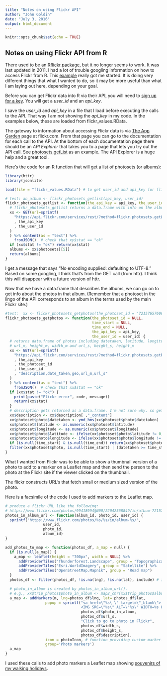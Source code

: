 ```yaml
---
title: "Notes on using Flickr API"
author: "John Goldin"
date: "July 3, 2016"
output: html_document
---
```


```r
knitr::opts_chunk$set(echo = TRUE)
```

## Notes on using Flickr API from R

There used to be an [Rflickr package](https://github.com/duncantl/Rflickr/blob/master/inst/doc/Rflickr.xml), but it no longer seems to work. It was last updated in 2011.
I had a lot of trouble googling
information on how to access Flickr from R. This [example](http://timelyportfolio.github.io/rCharts_Rflickr/iso_httr.html) really got me started.
It is doing very different things that what I wanted to do, so it may be more useful than
what I am laying out here, depending on your goal.

Before you can get Flickr data into R via their API, you will need to [sign up for a key](https://www.flickr.com/services/api/misc.api_keys.html). You will get a *user_id* and an *api_key*.

I save the *user_id* and *api_key* in a file that I load before executing the calls to the API. 
That way I am not showing the *api_key* in my code. In the examples below, these are loaded from flickr_values.RData.

The gateway to information about accessing Flickr data is via [The App Garden](https://www.flickr.com/services/api/) page at flickr.com. From that page you can go to the 
documentation for each call to the API. At the bottom of each documentation page there
should be an *API Explorer* that takes you to a page that lets you try out the API call.
See [photosets.getList](https://www.flickr.com/services/api/explore/flickr.photosets.getList)
as an example. The API Explorer is a huge help and a great tool.

Here's the code for an R function that will get a list of photosets (or albums):
```r
library(httr)
library(jsonlite)

load(file = "flickr_values.RData") # to get user_id and api_key for flickr calls

# test: an_album <- flickr_photosets_getlist(api_key, user_id)
flickr_photosets_getlist <- function(the_api_key = api_key, the_user_id = user_id) {
  # flickr_photosets_getlist returns a data.frame with info on the albums.
  xx <- GET(url=sprintf(
    "https://api.flickr.com/services/rest/?method=flickr.photosets.getList&api_key=%s&user_id=%s&format=json&nojsoncallback=1"
    , the_api_key
    , the_user_id
  )
  ) %>% content(as = "text") %>%
    fromJSON()  # check that xy$stat == "ok"
  if (xx$stat != "ok") return(xx$stat)
  albums <- xx$photosets[[5]]
  return(albums)
}
```
I get a message that says "No encoding supplied: defaulting to UTF-8." Based on some googling,
I think that's from the GET call (from httr). I think this will disappear with a future version
of httr.

Now that we have a data.frame that describes the albums, we can go on to get info about the
photos in that album. (Remember that a photoset in the lingo of the API corresponds to an album
in the terms used by the main Flickr site.)

```r
#test:  xx <- flickr_photosets_getphotos(the_photoset_id = "72157657606414684")
flickr_photosets_getphotos <- function(the_photoset_id = NULL, 
                                       time_start = NULL, 
                                       time_end = NULL, 
                                       the_api_key = api_key, 
                                       the_user_id = user_id) {
  # returns data.frame of photos including datetaken, latitude, longitude, 
  # url_m, height_m, width_m and url_s, height_s, height_m
  xx <- GET(url=sprintf(
    "https://api.flickr.com/services/rest/?method=flickr.photosets.getPhotos&api_key=%s&photoset_id=%s&user_id=%s&extras=%s&format=json&nojsoncallback=1"
    , the_api_key
    , the_photoset_id
    , the_user_id
    , "description,date_taken,geo,url_m,url_s"
  )
  ) %>% content(as = "text") %>%
    fromJSON()  # check that xx$stat == "ok"
  if (xx$stat != "ok") {
    print(paste("Flickr error", code, message))
    return(xx$stat)
  }
  # description gets returned as a data.frame. I'm not sure why. so get _content
  xx$description <- xx$description[ ,"_content"]
  xx$photoset$photo$datetaken <- ymd_hms(xx$photoset$photo$datetaken)
  xx$photoset$latitude <- as.numeric(xx$photoset$latitude)
  xx$photoset$longitude <- as.numeric(xx$photoset$longitude)
  xx$photoset$photo$latitude <- ifelse(xx$photoset$photo$latitude != 0, xx$photoset$photo$latitude, NA)
  xx$photoset$photo$longitude <- ifelse(xx$photoset$photo$longitude != 0, xx$photoset$photo$longitude, NA)
  if (is.null(time_start) & is.null(time_end)) return(xx$photoset$photo)
  filter(xx$photoset$photo, is.null(time_start) | (datetaken >= time_start), is.null(time_end) | (datetaken >= time_end))
}
```

What I wanted from Flickr was to be able to show a thumbnail version of a photo to add
to a marker on a Leaflet map and then send the person to the photo at the Flickr site if
the viewer clicked on the thumbnail.

The flickr constructs URL's that fetch small or medium sized version of the photo.

Here is a facsimile of the code I used to add markers to the Leaflet map.
```r
# produce a flickr URL like the following:
# https://www.flickr.com/photos/99418994@N00/22042568849/in/album-72157657606414684/
photos_in_album_url <- function(album_id, photo_id, user_id) {
  sprintf("https://www.flickr.com/photos/%s/%s/in/album-%s/",
                 user_id,
                 photo_id,
                 album_id)
}

add_photos_to_map <- function(photos_df, a_map = null) {
  if (is.null(a_map)) {
    a_map <- leaflet(height = "700px", width = NULL) %>%
      addProviderTiles("Thunderforest.Landscape", group = "Topographical") %>%
      addProviderTiles("Esri.WorldImagery", group = "Satellite") %>%
      addProviderTiles("OpenStreetMap.Mapnik", group = "Road map") 
  }
  photos_df <- filter(photos_df, !is.na(lng), !is.na(lat), include) # include == TRUE for the photos I want to add.

  # photo_in_album is created by photos_in_album_url().  
  # e.g., xx$trip_photos$photo_in_album <- map2_chr(xx$trip_photos$album_id, xx$trip_photos$id, photos_in_album_url, user_id) (using the purrr package that is part of the Hadleyverse)
  a_map <- addMarkers(m, lng=photos_df$lng, lat= photos_df$lat,  
                  popup = sprintf("<a href=\"%s\ \" target=\"_blank\">
                                  <IMG SRC=\"%s\" ALT=\"%s\" WIDTH=%s HEIGHT=%s>%s </a>", 
                                  photos_df$photo_in_album,
                                  photos_df$url_s, 
                                  "Click to go to photo in Flickr",
                                  photos_df$width_s,
                                  photos_df$height_s,
                                  photos_df$description),  
                  icon = photoIcon, # function providing custom marker-icons
                  group='Photo markers')
  a_map
}
```
I used these calls to add photo markers a Leaflet map showing [souvenirs of my walking holidays](https://goldin.shinyapps.io/Walks/).
